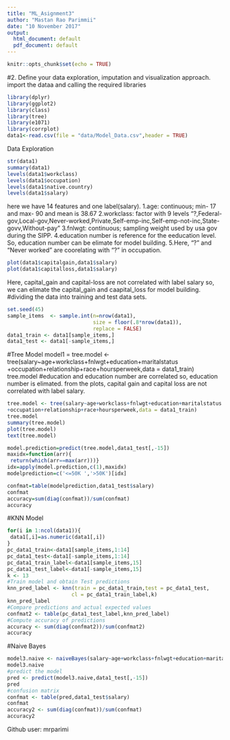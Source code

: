 ---
title: "ML_Asignment3"
author: "Mastan Rao Parimmii"
date: "10 November 2017"
output:
  html_document: default
  pdf_document: default
---

```{r setup, include=FALSE}
knitr::opts_chunk$set(echo = TRUE)
```
#2. Define your data exploration, imputation and visualization approach.
import the dataa and calling the required libraries
```{r}
library(dplyr)
library(ggplot2)
library(class)
library(tree)
library(e1071)
library(corrplot)
data1<-read.csv(file = "data/Model_Data.csv",header = TRUE)
```
Data Exploration
```{r}
str(data1)
summary(data1)
levels(data1$workclass)
levels(data1$occupation)
levels(data1$native.country)
levels(data1$salary)
```
here we have 14 features and one label(salary).
1.age: continuous; min- 17 and max- 90 and mean is 38.67
2.workclass: factor with 9 levels "?,Federal-gov,Local-gov,Never-worked,Private,Self-emp-inc,Self-emp-not-inc,State-govv,Without-pay"
3.fnlwgt: continuous; sampling weight used by usa gov during the SIPP.
4.education number is reference for the eeducation level. So, education number can be elimate for model  building. 
5.Here, "?" and "Never worked" are coorelating with "?" in occupation.

```{r}
plot(data1$capitalgain,data1$salary)
plot(data1$capitalloss,data1$salary)
```
Here, capital_gain and capital-loss are not correlated with label salary so, we can elimate the capital_gain and caapital_loss for model building.
#dividing the data into training and test data sets.
```{r}
set.seed(45)
sample_items  <- sample.int(n=nrow(data1),
                            size = floor(.8*nrow(data1)),
                            replace = FALSE)
data1_train <- data1[sample_items,]
data1_test <- data1[-sample_items,]
```

#Tree Model
model1 = tree.model <- tree(salary~age+workclass+fnlwgt+education+maritalstatus
+occupation+relationship+race+hoursperweek,data = data1_train)
tree.model
#education and education number are correlated so, education number is elimated.
from the plots, capital gain and capital loss are not correlated with label  salary.
```{r}
tree.model <- tree(salary~age+workclass+fnlwgt+education+maritalstatus
+occupation+relationship+race+hoursperweek,data = data1_train)
tree.model
summary(tree.model)
plot(tree.model)
text(tree.model)

model.prediction=predict(tree.model,data1_test[,-15])
maxidx=function(arr){
 return(which(arr==max(arr)))}
idx=apply(model.prediction,c(1),maxidx)
modelprediction=c('<=50K ','>50K')[idx]

confmat=table(modelprediction,data1_test$salary)
confmat
accuracy=sum(diag(confmat))/sum(confmat)
accuracy
```
#KNN Model

```{r}
for(i in 1:ncol(data1)){
 data1[,i]=as.numeric(data1[,i])
}
pc_data1_train<-data1[sample_items,1:14]
pc_data1_test<-data1[-sample_items,1:14]
pc_data1_train_label<-data1[sample_items,15]
pc_data1_test_label<-data1[-sample_items,15]
k <- 13
#Train model and obtain Test predictions
knn_pred_label <- knn(train = pc_data1_train,test = pc_data1_test,
                     cl = pc_data1_train_label,k)
knn_pred_label
#Compare predictions and actual expected values
confmat2 <- table(pc_data1_test_label,knn_pred_label)
#Compute accuracy of predictions
accuracy <- sum(diag(confmat2))/sum(confmat2)
accuracy
```
#Naive Bayes
```{r}
model3.naive <- naiveBayes(salary~age+workclass+fnlwgt+education+maritalstatus+occupation+relationship+race+hoursperweek,data = data1_train)
model3.naive
#predict the model
pred <- predict(model3.naive,data1_test[,-15])
pred
#confusion matrix  
confmat <- table(pred,data1_test$salary)
confmat
accuracy2 <- sum(diag(confmat))/sum(confmat)
accuracy2

```

Github user: mrparimi